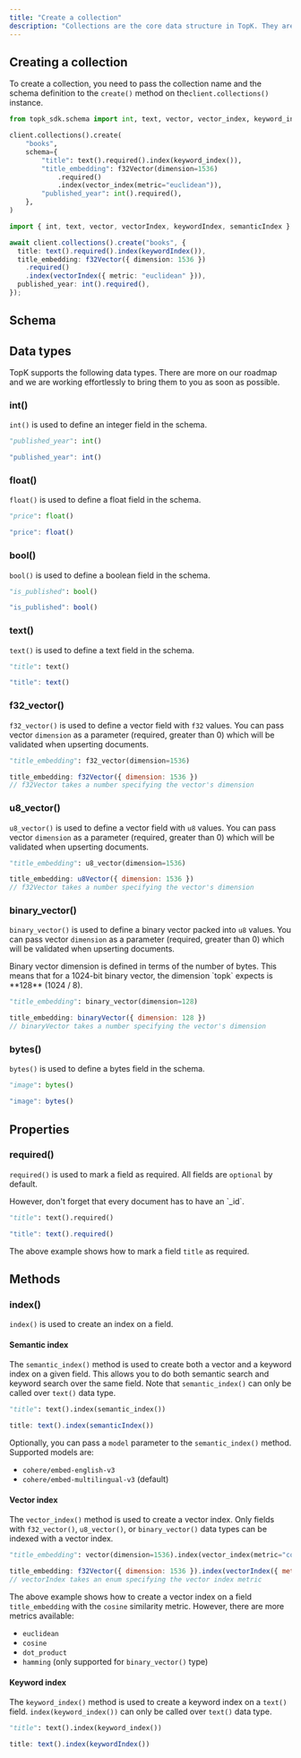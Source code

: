```yaml
---
title: "Create a collection"
description: "Collections are the core data structure in TopK. They are used to store and query documents."
---
```



## Creating a collection

To create a collection, you need to pass the collection name and the schema definition to the `create()` method on the`client.collections()` instance.

<CodeGroup>

```python Python
from topk_sdk.schema import int, text, vector, vector_index, keyword_index, semantic_index

client.collections().create(
    "books",
    schema={
        "title": text().required().index(keyword_index()),
        "title_embedding": f32Vector(dimension=1536)
            .required()
            .index(vector_index(metric="euclidean")),
        "published_year": int().required(),
    },
)
```


```typescript Javascript
import { int, text, vector, vectorIndex, keywordIndex, semanticIndex } from "topk-js/schema";

await client.collections().create("books", {
  title: text().required().index(keywordIndex()),
  title_embedding: f32Vector({ dimension: 1536 })
    .required()
    .index(vectorIndex({ metric: "euclidean" })),
  published_year: int().required(),
});
```

</CodeGroup>

## Schema

## Data types

TopK supports the following data types. There are more on our roadmap and we are working effortlessly to bring them to you as soon as possible.

### int()

`int()` is used to define an integer field in the schema.

<CodeGroup>

```python Python
"published_year": int()
```


```typescript JavaScript
"published_year": int()
```

</CodeGroup>

### float()

`float()` is used to define a float field in the schema.

<CodeGroup>

```python Python
"price": float()
```


```js JavaScript
"price": float()
```

</CodeGroup>

### bool()

`bool()` is used to define a boolean field in the schema.

<CodeGroup>

```python Python
"is_published": bool()
```


```typescript JavaScript
"is_published": bool()
```

</CodeGroup>

### text()

`text()` is used to define a text field in the schema.

<CodeGroup>

```python Python
"title": text()
```


```js JavaScript
"title": text()
```

</CodeGroup>

### f32_vector()

`f32_vector()` is used to define a vector field with `f32` values. You can pass vector `dimension` as a parameter (required, greater than 0) which will be validated when upserting documents.

<CodeGroup>

```python Python
"title_embedding": f32_vector(dimension=1536)
```


```js JavaScript
title_embedding: f32Vector({ dimension: 1536 })
// f32Vector takes a number specifying the vector's dimension
```

</CodeGroup>

### u8_vector()

`u8_vector()` is used to define a vector field with `u8` values. You can pass vector `dimension` as a parameter (required, greater than 0) which will be validated when upserting documents.

<CodeGroup>

```python Python
"title_embedding": u8_vector(dimension=1536)
```


```js JavaScript
title_embedding: u8Vector({ dimension: 1536 })
// f32Vector takes a number specifying the vector's dimension
```

</CodeGroup>

### binary_vector()

`binary_vector()` is used to define a binary vector packed into `u8` values. You can pass vector `dimension` as a parameter (required, greater than 0) which will be validated when upserting documents.

<Note>
  Binary vector dimension is defined in terms of the number of bytes. This means that for a 1024-bit binary vector, the dimension `topk` expects is **128** (1024 / 8).
</Note>

<CodeGroup>

```python Python
"title_embedding": binary_vector(dimension=128)
```


```js JavaScript
title_embedding: binaryVector({ dimension: 128 })
// binaryVector takes a number specifying the vector's dimension
```

</CodeGroup>

### bytes()

`bytes()` is used to define a bytes field in the schema.

<CodeGroup>

```python Python
"image": bytes()
```


```js JavaScript
"image": bytes()
```

</CodeGroup>

## Properties

### required()

`required()` is used to mark a field as required. All fields are `optional` by default.

<Note>
  However, don't forget that every document has to have an `_id`.
</Note>

<CodeGroup>

```python Python
"title": text().required()
```


```js JavaScript
"title": text().required()
```

</CodeGroup>

The above example shows how to mark a field `title` as required.

## Methods

### index()

`index()` is used to create an index on a field.

#### Semantic index

The `semantic_index()` method is used to create both a vector and a keyword index on a given field. This allows you to do both semantic search and keyword search over the same field. Note that `semantic_index()` can only be called over `text()` data type.

<CodeGroup>

```python Python
"title": text().index(semantic_index())
```


```typescript JavaScript
title: text().index(semanticIndex())
```

</CodeGroup>

Optionally, you can pass a `model` parameter to the `semantic_index()` method. Supported models are:

- `cohere/embed-english-v3`
- `cohere/embed-multilingual-v3` (default)

#### Vector index

The `vector_index()` method is used to create a vector index. Only fields with `f32_vector()`, `u8_vector()`, or `binary_vector()` data types
can be indexed with a vector index.

<CodeGroup>

```python Python
"title_embedding": vector(dimension=1536).index(vector_index(metric="cosine"))
```


```js JavaScript
title_embedding: f32Vector({ dimension: 1536 }).index(vectorIndex({ metric: "cosine" }))
// vectorIndex takes an enum specifying the vector index metric
```

</CodeGroup>

The above example shows how to create a vector index on a field `title_embedding` with the `cosine` similarity metric.
However, there are more metrics available:

- `euclidean`
- `cosine`
- `dot_product`
- `hamming` (only supported for `binary_vector()` type)

<Support />

#### Keyword index

The `keyword_index()` method is used to create a keyword index on a `text()` field.
`index(keyword_index())` can only be called over `text()` data type.

<CodeGroup>

```python Python
"title": text().index(keyword_index())
```


```js JavaScript
title: text().index(keywordIndex())
```

</CodeGroup>